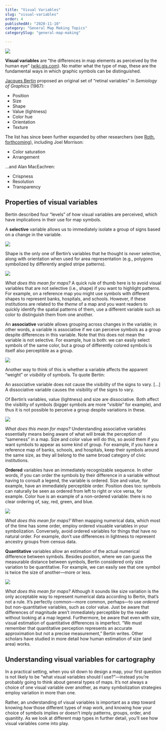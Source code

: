 ```yaml
---
title: "Visual Variables"
slug: "visual-variables"
order: 4
publishedAt: "2020-11-10"
category: "General Map Making Topics"
categorySlug: "general-map-making"

---
```

![](/images/guide/visual_variables.png)

**Visual variables** are “the differences in map elements as perceived by the human eye” ([wiki.gis.com](http://wiki.gis.com/wiki/index.php/Visual_Variables)). No matter what the type of map, these are the fundamental ways in which graphic symbols can be distinguished.

[Jacques Bertin](https://en.wikipedia.org/wiki/Jacques_Bertin) proposed an original set of “retinal variables” in _Semiology of Graphics_ (1967):

-   Position
-   Size
-   Shape
-   Value (lightness)
-   Color hue
-   Orientation
-   Texture

The list has since been further expanded by other researchers (see [Roth, forthcoming](https://www.geography.wisc.edu/faculty/roth/publications/Roth_2015_EG.pdf)), including Joel Morrison:

-   Color saturation
-   Arrangement

…and Alan MacEachren:

-   Crispness
-   Resolution
-   Transparency

## Properties of visual variables

Bertin described four “levels” of how visual variables are perceived, which have implications in their use for map symbols.

A **selective** variable allows us to immediately isolate a group of signs based on a change in the variable.

![](/images/guide/selective.png)

Shape is the only one of Bertin’s variables that he thought is _never_ selective, along with orientation when used for area representation (e.g., polygons symbolized by differently angled stripe patterns).

![](/images/guide/not_selective.png)

_What does this mean for maps?_ A quick rule of thumb here is to avoid visual variables that are not selective (i.e., shape) if you want to highlight patterns. For example, on a reference map you might use symbols with different shapes to represent banks, hospitals, and schools. However, if these institutions are related to the _theme_ of a map and you want readers to quickly identify the spatial patterns of them, use a different variable such as color to distinguish them from one another.

An **associative** variable allows grouping across changes in the variable; in other words, a variable is associative if we can perceive symbols as a group despite differences in this variable. Note that this does not mean the variable is not selective. For example, hue is both: we can easily select symbols of the same color, but a group of differently colored symbols is itself also perceptible as a group.

![](/images/guide/associative.png)

Another way to think of this is whether a variable affects the apparent “weight” or _visibility_ of symbols. To quote Bertin:

An associative variable does not cause the visibility of the signs to vary. \[…\] A dissociative variable causes the visibility of the signs to vary.

Of Bertin’s variables, value (lightness) and size are dissociative. Both affect the visiblity of symbols (bigger symbols are more “visible” for example), and thus it is not possible to perceive a group despite variations in these.

![](/images/guide/dissociative.png)

_What does this mean for maps?_ Understanding associative variables essentially means being aware of what will break the perception of “sameness” in a map. Size and color value will do this, so avoid them if you want symbols to appear as some kind of group. For example, if you have a reference map of banks, schools, and hospitals, keep their symbols around the same size, as they all belong to the same broad category of civic institutions.

**Ordered** variables have an immediately recognizable sequence. In other words, if you can order the symbols by their difference in a variable without having to consult a legend, the variable is ordered. Size and value, for example, have an immediately perceptible order. Position does too: symbols can naturally be seen as ordered from left to right or vice versa, for example. Color hue is an example of a non-ordered variable: there is no clear ordering of, say, red, green, and blue.

![](/images/guide/ordered.png)

_What does this mean for maps?_ When mapping numerical data, which most of the time has some order, employ ordered visuable variables in your symbolization. Conversely, avoid ordered variables for things that have no natural order. For example, don’t use differences in lightness to represent ancestry groups from census data.

**Quantitative** variables allow an estimation of the actual numerical difference between symbols. Besides position, where we can guess the measurable distance between symbols, Bertin considered only size variation to be quantitative. For example, we can easily see that one symbol is twice the size of another—more or less.

![](/images/guide/quantitative.png)

_What does this mean for maps?_ Although it sounds like size variation is the only acceptable way to represent numerical data according to Bertin, that’s not a rule. It’s perfectly common—more common, perhaps—to use _ordered_ but non-quantitative variables, such as color value. Just be aware that differences of magnitude aren’t immediately perceptible by the reader without looking at a map legend. Furthermore, be aware that even with size, visual estimation of quantitative differences is imperfect. “We must remember that quantitative perception represents an accurate approximation but not a precise measurement,” Bertin writes. Other scholars have studied in more detail how human estimation of size (and area) works.

## Understanding visual variables for cartography

In a practical setting, when you sit down to design a map, your first question is not likely to be “what visual variables should I use?”—instead you’re probably going to think about general types of maps. It’s not always a choice of one visual variable over another, as many symbolization strategies employ variation in more than one.

Rather, an understanding of visual variables is important as a step toward knowing _how_ those different types of map work, and knowing how your choice of symbols implies or doesn’t imply patterns, groups, order, and quanitity. As we look at different map types in further detail, you’ll see how visual variables come into play.
